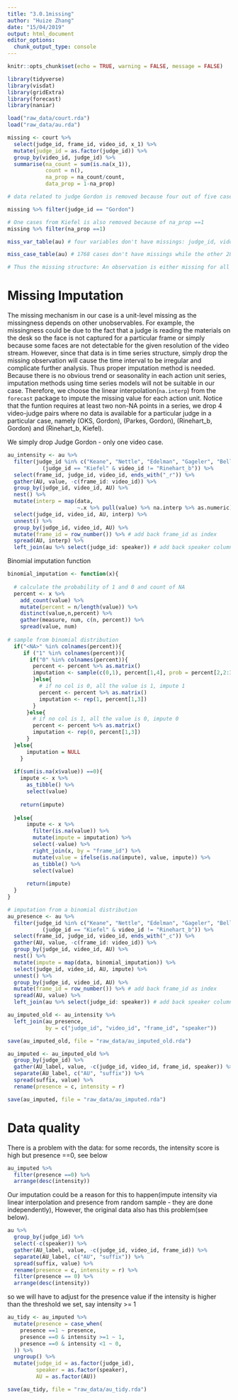 ```yaml
---
title: "3.0.1missing"
author: "Huize Zhang"
date: "15/04/2019"
output: html_document
editor_options: 
  chunk_output_type: console
---
```


```r
knitr::opts_chunk$set(echo = TRUE, warning = FALSE, message = FALSE)

library(tidyverse)
library(visdat)
library(gridExtra)
library(forecast)
library(naniar)

load("raw_data/court.rda")
load("raw_data/au.rda")
```

```r
missing <- court %>% 
  select(judge_id, frame_id, video_id, x_1) %>% 
  mutate(judge_id = as.factor(judge_id)) %>% 
  group_by(video_id, judge_id) %>% 
  summarise(na_count = sum(is.na(x_1)), 
            count = n(),
            na_prop = na_count/count, 
            data_prop = 1-na_prop)

# data related to judge Gordon is removed because four out of five cases with Gordon has missing proportion greater than 99% 

missing %>% filter(judge_id == "Gordon")

# One cases from Kiefel is also removed because of na_prop ==1
missing %>% filter(na_prop ==1)
```

```r
miss_var_table(au) # four variables don't have missings: judge_id, vido_id, frame_id, speakers, all others have missing

miss_case_table(au) # 1768 cases don't have missings while the other 2833 cases all have 35 missings in the case. 

# Thus the missing structure: An observation is either missing for all the variables or has non-missing
```



# Missing Imputation

The missing mechanism in our case is a unit-level missing as the missingness depends on other unobservables. For example, the missingness could be due to the fact that a judge is reading the materials on the desk so the face is not captured for a particular frame or simply because some faces are not detectable for the given resolution of the video stream. However, since that data is in time series structure, simply drop the missing observation will cause the time interval to be irregular and complicate further analysis. Thus proper imputation method is needed. Because there is no obvious trend or seasonality in each action unit series, imputation methods using time series models will not be suitable in our case.  Therefore, we choose the linear interpolation(`na.interp`) from the `forecast` package to impute the missing value for each action unit. Notice that the funtion requires at least two non-NA points in a series, we drop 4 video-judge pairs where no data is available for a particular judge in a particular case, namely (OKS, Gordon), (Parkes, Gordon), (Rinehart_b, Gordon) and (Rinehart_b, Kiefel). 

We simply drop Judge Gordon - only one video case. 

```r
au_intensity <- au %>% 
  filter(judge_id %in% c("Keane", "Nettle", "Edelman", "Gageler", "Bell")|
           (judge_id == "Kiefel" & video_id != "Rinehart_b")) %>% 
  select(frame_id, judge_id, video_id, ends_with("_r")) %>% 
  gather(AU, value, -c(frame_id: video_id)) %>% 
  group_by(judge_id, video_id, AU) %>% 
  nest() %>% 
  mutate(interp = map(data, 
                      ~.x %>% pull(value) %>% na.interp %>% as.numeric)) %>% 
  select(judge_id, video_id, AU, interp) %>% 
  unnest() %>% 
  group_by(judge_id, video_id, AU) %>%
  mutate(frame_id = row_number()) %>% # add back frame_id as index
  spread(AU, interp) %>% 
  left_join(au %>% select(judge_id: speaker)) # add back speaker column
```

Binomial imputation function 
```r
binomial_imputation <- function(x){
  
  # calculate the probability of 1 and 0 and count of NA 
  percent <- x %>% 
    add_count(value) %>% 
    mutate(percent = n/length(value)) %>% 
    distinct(value,n,percent) %>% 
    gather(measure, num, c(n, percent)) %>% 
    spread(value, num)
  
# sample from binomial distribution  
  if("<NA>" %in% colnames(percent)){
     if ("1" %in% colnames(percent)){
       if("0" %in% colnames(percent)){
        percent <- percent %>% as.matrix()
        imputation <- sample(c(0,1), percent[1,4], prob = percent[2,2:3], replace = TRUE)
        }else{
          # if no col is 0, all the value is 1, impute 1
          percent <- percent %>% as.matrix()
          imputation <- rep(1, percent[1,3])
        }
      }else{
        # if no col is 1, all the value is 0, impute 0
        percent <- percent %>% as.matrix()
        imputation <- rep(0, percent[1,3])
      }
  }else{
      imputation = NULL
    }
  
  if(sum(is.na(x$value)) ==0){
    impute <- x %>% 
      as_tibble() %>% 
      select(value)
    
    return(impute)
    
  }else{
      impute <- x %>% 
        filter(is.na(value)) %>% 
        mutate(impute = imputation) %>% 
        select(-value) %>% 
        right_join(x, by = "frame_id") %>% 
        mutate(value = ifelse(is.na(impute), value, impute)) %>% 
        as_tibble() %>% 
        select(value)
      
      return(impute)
  }
}

```

```r
# imputation from a binomial distribution
au_presence <- au %>% 
  filter(judge_id %in% c("Keane", "Nettle", "Edelman", "Gageler", "Bell")|
           (judge_id == "Kiefel" & video_id != "Rinehart_b")) %>% 
  select(frame_id, judge_id, video_id, ends_with("_c")) %>% 
  gather(AU, value, -c(frame_id: video_id)) %>% 
  group_by(judge_id, video_id, AU) %>%
  nest() %>% 
  mutate(impute = map(data, binomial_imputation)) %>% 
  select(judge_id, video_id, AU, impute) %>% 
  unnest() %>% 
  group_by(judge_id, video_id, AU) %>% 
  mutate(frame_id = row_number()) %>% # add back frame_id as index
  spread(AU, value) %>% 
  left_join(au %>% select(judge_id: speaker)) # add back speaker column

au_imputed_old <- au_intensity %>% 
  left_join(au_presence, 
            by = c("judge_id", "video_id", "frame_id", "speaker")) 

save(au_imputed_old, file = "raw_data/au_imputed_old.rda") 

au_imputed <- au_imputed_old %>% 
  group_by(judge_id) %>% 
  gather(AU_label, value, -c(judge_id, video_id, frame_id, speaker)) %>% 
  separate(AU_label, c("AU", "suffix")) %>% 
  spread(suffix, value) %>% 
  rename(presence = c, intensity = r) 

save(au_imputed, file = "raw_data/au_imputed.rda") 
```

# Data quality

There is a problem with the data: for some records, the intensity score is high but presence ==0, see below

```r
au_imputed %>% 
  filter(presence ==0) %>% 
  arrange(desc(intensity)) 
```

Our imputation could be a reason for this to happen(impute intensity via linear interpolation and presence from random sample - they are done independently), However, the original data also has this problem(see below). 

```r
au %>% 
  group_by(judge_id) %>% 
  select(-c(speaker)) %>% 
  gather(AU_label, value, -c(judge_id, video_id, frame_id)) %>% 
  separate(AU_label, c("AU", "suffix")) %>% 
  spread(suffix, value) %>% 
  rename(presence = c, intensity = r) %>%  
  filter(presence == 0) %>% 
  arrange(desc(intensity))
```

so we will have to adjust for the presence value if the intensity is higher than the threshold we set, say intensity >= 1 

```r
au_tidy <- au_imputed %>% 
  mutate(presence = case_when(
    presence ==1 ~ presence, 
    presence ==0 & intensity >=1 ~ 1, 
    presence ==0 & intensity <1 ~ 0, 
  )) %>% 
  ungroup() %>% 
  mutate(judge_id = as.factor(judge_id), 
         speaker = as.factor(speaker), 
         AU = as.factor(AU))

save(au_tidy, file = "raw_data/au_tidy.rda")
```

